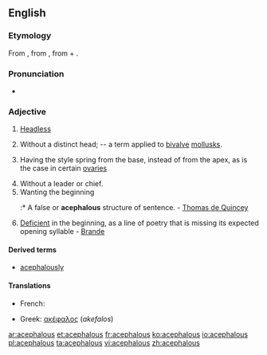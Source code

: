 ==English==

===Etymology===
From {{etyl|fr}} {{term|acéphale|lang=fr}}, from {{etyl|grc}} {{term|sc=polytonic|ἀκέφαλος|tr=akephalos||headless}}, from {{term|ἀ-||not}} + {{term|sc=polytonic|κεφαλή|tr=kephalē||head}}.

===Pronunciation===
* {{IPA|/əˈsɛfələs/}}

===Adjective===
{{en-adj}}

# [[headless|Headless]]
# {{zoology}} Without a distinct head; -- a term applied to [[bivalve]] [[mollusk]]s.
# {{botany}} Having the style spring from the base, instead of from the apex, as is the case in certain [[ovary|ovaries]]
# Without a leader or chief.
# Wanting the beginning
#:* A false or '''acephalous''' structure of sentence. - [[w:Thomas de Quincey|Thomas de Quincey]]
# {{prosody}} [[deficient|Deficient]] in the beginning, as a line of poetry that is missing its expected opening syllable - [[Brande]]

====Derived terms====
* [[acephalously]]

====Translations====
{{trans-top|headless}}
* French: {{t+|fr|acéphale}}
{{trans-mid}}
* Greek: [[ακέφαλος]] (''akefalos'')
{{trans-bottom}}

[[ar:acephalous]]
[[et:acephalous]]
[[fr:acephalous]]
[[ko:acephalous]]
[[io:acephalous]]
[[pl:acephalous]]
[[ta:acephalous]]
[[vi:acephalous]]
[[zh:acephalous]]